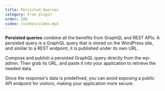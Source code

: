 ```yaml
---
title: Persisted Queries
category: Free plugin
order: 200
video: /videos/video.mp4
---
```


**Persisted queries** combine all the benefits from GraphQL and REST APIs. A persisted query is a GraphQL query that is stored on the WordPress site, and similar to a REST endpoint, it is published under its own URL.

Compose and publish a persisted GraphQL query directly from the wp-admin. Then grab its URL, and paste it into your application to retrieve the needed data.

Since the response's data is predefined, you can avoid exposing a public API endpoint for visitors, making your application more secure.